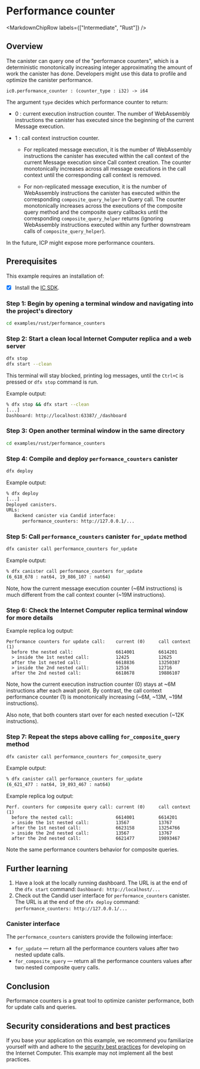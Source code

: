 
# Performance counter

<MarkdownChipRow labels={["Intermediate", "Rust"]} />

## Overview

The canister can query one of the "performance counters", which is a deterministic monotonically increasing integer approximating the amount of work the canister has done. Developers might use this data to profile and optimize the canister performance.

```Candid
ic0.performance_counter : (counter_type : i32) -> i64
```

The argument `type` decides which performance counter to return:

- 0 : current execution instruction counter.
      The number of WebAssembly instructions the canister has executed
      since the beginning of the current Message execution.

- 1 : call context instruction counter.

  - For replicated message execution, it is the number of WebAssembly instructions
    the canister has executed within the call context of the current Message execution
    since Call context creation. The counter monotonically increases across all message
    executions in the call context until the corresponding call context is removed.

  - For non-replicated message execution, it is the number of WebAssembly instructions
    the canister has executed within the corresponding `composite_query_helper`
    in Query call. The counter monotonically increases across the executions
    of the composite query method and the composite query callbacks
    until the corresponding `composite_query_helper` returns
    (ignoring WebAssembly instructions executed within any further downstream calls
    of `composite_query_helper`).

In the future, ICP might expose more performance counters.

## Prerequisites

This example requires an installation of:

- [x] Install the [IC SDK](https://internetcomputer.org/docs/current/developer-docs/setup/install/index.mdx).

### Step 1: Begin by opening a terminal window and navigating into the project's directory

```sh
cd examples/rust/performance_counters
```

### Step 2: Start a clean local Internet Computer replica and a web server

```sh
dfx stop
dfx start --clean
```

This terminal will stay blocked, printing log messages, until the `Ctrl+C` is pressed or `dfx stop` command is run.

Example output:

```sh
% dfx stop && dfx start --clean
[...]
Dashboard: http://localhost:63387/_/dashboard
```

### Step 3: Open another terminal window in the same directory

```sh
cd examples/rust/performance_counters
```

### Step 4: Compile and deploy `performance_counters` canister

```sh
dfx deploy
```

Example output:

```sh
% dfx deploy
[...]
Deployed canisters.
URLs:
   Backend canister via Candid interface:
      performance_counters: http://127.0.0.1/...
```

### Step 5: Call `performance_counters` canister `for_update` method

```sh
dfx canister call performance_counters for_update
```

Example output:

```sh
% dfx canister call performance_counters for_update
(6_618_678 : nat64, 19_886_107 : nat64)
```

Note, how the current message execution counter (~6M instructions) is much different from the call context counter (~19M instructions).

### Step 6: Check the Internet Computer replica terminal window for more details

Example replica log output:

```text
Performance counters for update call:    current (0)     call context (1)
  before the nested call:                6614001         6614201        
  > inside the 1st nested call:          12425           12625          
  after the 1st nested call:             6618836         13250387       
  > inside the 2nd nested call:          12516           12716          
  after the 2nd nested call:             6618678         19886107       
```

Note, how the current execution instruction counter (0) stays at ~6M instructions after each await point.
By contrast, the call context performance counter (1) is monotonically increasing (~6M, ~13M, ~19M instructions).

Also note, that both counters start over for each nested execution (~12K instructions).

### Step 7: Repeat the steps above calling `for_composite_query` method

```sh
dfx canister call performance_counters for_composite_query
```

Example output:

```sh
% dfx canister call performance_counters for_update
(6_621_477 : nat64, 19_893_467 : nat64)
```

Example replica log output:

```text
Perf. counters for composite query call: current (0)     call context (1)
  before the nested call:                6614001         6614201        
  > inside the 1st nested call:          13567           13767          
  after the 1st nested call:             6623158         13254766       
  > inside the 2nd nested call:          13567           13767          
  after the 2nd nested call:             6621477         19893467 
```

Note the same performance counters behavior for composite queries.

## Further learning

1. Have a look at the locally running dashboard. The URL is at the end of the `dfx start` command: `Dashboard: http://localhost/...`
2. Check out the Candid user interface for `performance_counters` canister. The URL is at the end of the `dfx deploy` command: `performance_counters: http://127.0.0.1/...`

### Canister interface

The `performance_counters` canisters provide the following interface:

- `for_update` &mdash; return all the performance counters values after two nested update calls.
- `for_composite_query` &mdash; return all the performance counters values after two nested composite query calls.

## Conclusion

Performance counters is a great tool to optimize canister performance, both for update calls and queries.

## Security considerations and best practices

If you base your application on this example, we recommend you familiarize yourself with and adhere to the [security best practices](https://internetcomputer.org/docs/current/references/security/) for developing on the Internet Computer. This example may not implement all the best practices.
